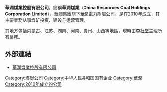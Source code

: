 '''華潤煤業控股有限公司'''，簡稱'''華潤煤業'''（'''China Resources Coal Holdings Corporation Limited'''），[[華潤集團|華潤集團]]旗下[[華潤電力|華潤電力]]附屬公司，是在2010年成立，其主要業務从事煤矿投资、建设与运营管理。

其地方包括内蒙古、江苏、湖南、河南、贵州、山西等地區，現時由[[李社堂|李社堂]]主理所有業務。


==外部連結==
*[http://www.cr-coal.com 華潤煤業控股有限公司] {{Wayback|url=http://www.cr-coal.com/ |date=20200722094056 }}

[[Category:煤炭公司|Category:煤炭公司]]
[[Category:中华人民共和国国有企业|Category:中华人民共和国国有企业]]
[[Category:華潤|Category:華潤]]
[[Category:2010年成立的公司|Category:2010年成立的公司]]